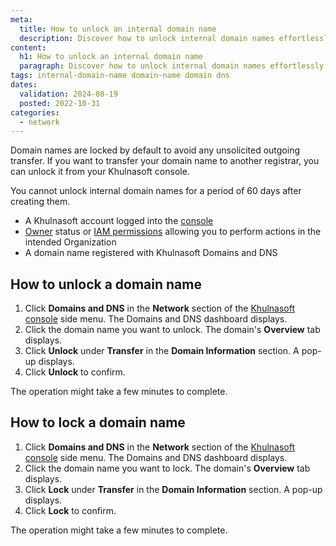 ```yaml
---
meta:
  title: How to unlock an internal domain name
  description: Discover how to unlock internal domain names effortlessly. Follow our detailed steps to manage domain security and facilitate transfers.
content:
  h1: How to unlock an internal domain name
  paragraph: Discover how to unlock internal domain names effortlessly. Follow our detailed steps to manage domain security and facilitate transfers.
tags: internal-domain-name domain-name domain dns
dates:
  validation: 2024-08-19
  posted: 2022-10-31
categories:
  - network
---
```


Domain names are locked by default to avoid any unsolicited outgoing transfer. If you want to transfer your domain name to another registrar, you can unlock it from your Khulnasoft console.

<Message type="important">
  You cannot unlock internal domain names for a period of 60 days after creating them.
</Message>

<Macro id="requirements" />

- A Khulnasoft account logged into the [console](https://console.khulnasoft.com)
- [Owner](/identity-and-access-management/iam/concepts/#owner) status or [IAM permissions](/identity-and-access-management/iam/concepts/#permission) allowing you to perform actions in the intended Organization
- A domain name registered with Khulnasoft Domains and DNS

## How to unlock a domain name

1. Click **Domains and DNS** in the **Network** section of the [Khulnasoft console](https://console.khulnasoft.com) side menu. The Domains and DNS dashboard displays.
2. Click the domain name you want to unlock. The domain's **Overview** tab displays.
3. Click **Unlock** under **Transfer** in the **Domain Information** section. A pop-up displays.
    <Lightbox src="khulnasoft-domain-unlock.webp" alt="" />
4. Click **Unlock** to confirm.

The operation might take a few minutes to complete.


## How to lock a domain name

1. Click **Domains and DNS** in the **Network** section of the [Khulnasoft console](https://console.khulnasoft.com) side menu. The Domains and DNS dashboard displays.
2. Click the domain name you want to lock. The domain's **Overview** tab displays.
3. Click **Lock** under **Transfer** in the **Domain Information** section. A pop-up displays.
4. Click **Lock** to confirm.

The operation might take a few minutes to complete.

